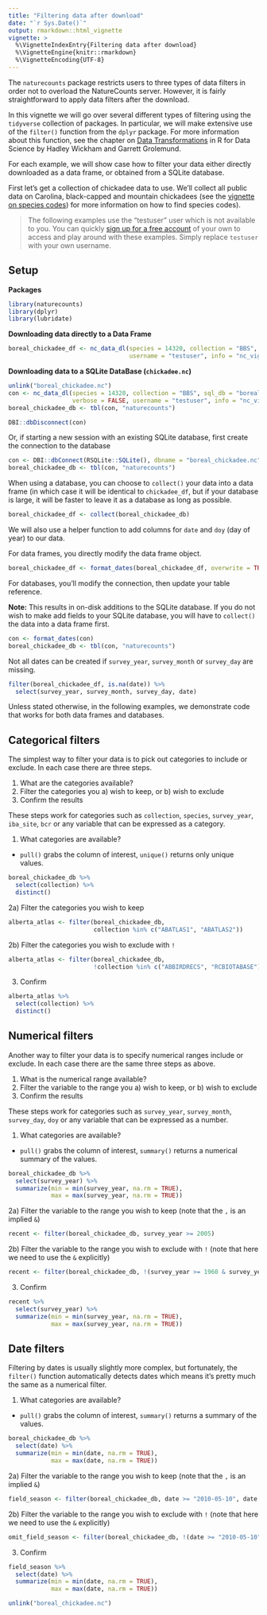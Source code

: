 ```yaml
---
title: "Filtering data after download"
date: "`r Sys.Date()`"
output: rmarkdown::html_vignette
vignette: >
  %\VignetteIndexEntry{Filtering data after download}
  %\VignetteEngine{knitr::rmarkdown}
  %\VignetteEncoding{UTF-8}
---
```


The `naturecounts` package restricts users to three types of data filters in order not to overload the NatureCounts server. However, it is fairly straightforward to apply data filters after the download. 

In this vignette we will go over several different types of filtering using the `tidyverse` collection of packages. In particular, we will make extensive use of the `filter()` function from the `dplyr` package. For more information about this function, see the chapter on [Data Transformations](https://r4ds.had.co.nz/transform.html#filter-rows-with-filter) in R for Data Science by Hadley Wickham and Garrett Grolemund.

For each example, we will show case how to filter your data either directly downloaded as a data frame, or obtained from a SQLite database.

First let's get a collection of chickadee data to use. We'll collect all public data on Carolina, black-capped and mountain chickadees (see the [vignette on species codes](species-codes.html)) for more information on how to find species codes).

> The following examples use the "testuser" user which is not available to you. 
> You can quickly [sign up for a free account](https://naturecounts.ca/nc/default/register.jsp)
> of your own to access and play around with these examples. Simply replace
> `testuser` with your own username.

## Setup

**Packages**

```r
library(naturecounts)
library(dplyr)
library(lubridate)
```

**Downloading data directly to a Data Frame**
```r
boreal_chickadee_df <- nc_data_dl(species = 14320, collection = "BBS", verbose = FALSE,
                                  username = "testuser", info = "nc_vignette")
```

**Downloading data to a SQLite DataBase (`chickadee.nc`)**
```r
unlink("boreal_chickadee.nc")
con <- nc_data_dl(species = 14320, collection = "BBS", sql_db = "boreal_chickadee", 
                  verbose = FALSE, username = "testuser", info = "nc_vignette")
boreal_chickadee_db <- tbl(con, "naturecounts")
```

```r
DBI::dbDisconnect(con)
```

Or, if starting a new session with an existing SQLite database, first create the connection to the database
```r
con <- DBI::dbConnect(RSQLite::SQLite(), dbname = "boreal_chickadee.nc")
boreal_chickadee_db <- tbl(con, "naturecounts")
```

When using a database, you can choose to `collect()` your data into a data frame (in which case it will be identical to `chickadee_df`, but if your database is large, it will be faster to leave it as a database as long as possible.

```r
boreal_chickadee_df <- collect(boreal_chickadee_db)
```

We will also use a helper function to add columns for `date` and `doy` (day of year) to our data.

For data frames, you directly modify the data frame object.
```r
boreal_chickadee_df <- format_dates(boreal_chickadee_df, overwrite = TRUE)
```

For databases, you'll modify the connection, then update your table reference.

**Note:** This results in on-disk additions to the SQLite database. If you do not wish to make add fields to your SQLite database, you will have to `collect()` the data into a data frame first.

```r
con <- format_dates(con)
boreal_chickadee_db <- tbl(con, "naturecounts")
```


Not all dates can be created if `survey_year`, `survey_month` or `survey_day` are missing.

```r
filter(boreal_chickadee_df, is.na(date)) %>%
  select(survey_year, survey_month, survey_day, date)
```

Unless stated otherwise, in the following examples, we demonstrate code that works for both data frames and databases.

## Categorical filters

The simplest way to filter your data is to pick out categories to include or exclude. In each case there are three steps.

1. What are the categories available?
2. Filter the categories you a) wish to keep, or b) wish to exclude
3. Confirm the results

These steps work for categories such as `collection`, `species`, `survey_year`, `iba_site`, `bcr` or any variable that can be expressed as a category.

1. What categories are available?
- `pull()` grabs the column of interest, `unique()` returns only unique values.

```r
boreal_chickadee_db %>%
  select(collection) %>%
  distinct()
```

2a) Filter the categories you wish to keep
```r
alberta_atlas <- filter(boreal_chickadee_db, 
                        collection %in% c("ABATLAS1", "ABATLAS2"))
```

2b) Filter the categories you wish to exclude with `!`
```r
alberta_atlas <- filter(boreal_chickadee_db, 
                        !collection %in% c("ABBIRDRECS", "RCBIOTABASE"))
```

3. Confirm
```r
alberta_atlas %>%
  select(collection) %>%
  distinct()
```

## Numerical filters

Another way to filter your data is to specify numerical ranges include or exclude. In each case there are the same three steps as above.

1. What is the numerical range available?
2. Filter the variable to the range you a) wish to keep, or b) wish to exclude
3. Confirm the results

These steps work for categories such as `survey_year`, `survey_month`, `survey_day`, `doy` or any variable that can be expressed as a number.

1. What categories are available?
- `pull()` grabs the column of interest, `summary()` returns a numerical summary of the values.

```r
boreal_chickadee_db %>%
  select(survey_year) %>%
  summarize(min = min(survey_year, na.rm = TRUE), 
            max = max(survey_year, na.rm = TRUE))
```

2a) Filter the variable to the range you wish to keep (note that the `,` is an implied `&`)
```r
recent <- filter(boreal_chickadee_db, survey_year >= 2005)
```

2b) Filter the variable to the range you wish to exclude with `!` (note that here we need to use the `&` explicitly)
```r
recent <- filter(boreal_chickadee_db, !(survey_year >= 1960 & survey_year < 2000))
```

3. Confirm
```r
recent %>%
  select(survey_year) %>%
  summarize(min = min(survey_year, na.rm = TRUE), 
            max = max(survey_year, na.rm = TRUE))
```

## Date filters

Filtering by dates is usually slightly more complex, but fortunately, the `filter()` function automatically detects dates which means it's pretty much the same as a numerical filter.

1. What categories are available?
- `pull()` grabs the column of interest, `summary()` returns a summary of the values.

```r
boreal_chickadee_db %>%
  select(date) %>%
  summarize(min = min(date, na.rm = TRUE), 
            max = max(date, na.rm = TRUE))
```

2a) Filter the variable to the range you wish to keep (note that the `,` is an implied `&`)
```r
field_season <- filter(boreal_chickadee_db, date >= "2010-05-10", date <= "2010-09-21")
```

2b) Filter the variable to the range you wish to exclude with `!` (note that here we need to use the `&` explicitly)
```r
omit_field_season <- filter(boreal_chickadee_db, !(date >= "2010-05-10" & date <= "2010-09-21"))
```

3. Confirm
```r
field_season %>%
  select(date) %>%
  summarize(min = min(date, na.rm = TRUE), 
            max = max(date, na.rm = TRUE))
```

```r
unlink("boreal_chickadee.nc")
```


